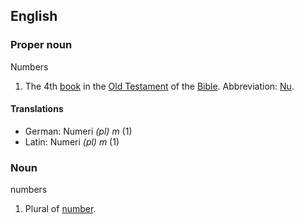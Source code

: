 ==English==

===Proper noun===
;Numbers
#The 4th [[book]] in the [[Old Testament]] of the [[Bible]].  Abbreviation: [[Nu]].

====Translations====
*German: Numeri ''(pl)'' ''m'' (1)
*Latin: Numeri ''(pl)'' ''m'' (1)

===Noun===
;numbers
#Plural of [[number]].